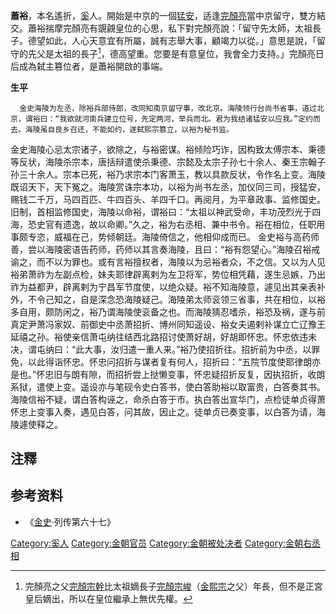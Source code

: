 '''蕭裕'''，本名遙折，[[奚|奚]]人。開始是中京的一個[[猛安|猛安]]，适逢[[完顏亮|完顏亮]]當中京留守，雙方結交。蕭裕揣摩完顏亮有覬覦皇位的心思，私下對完顏亮說：「留守先太師，太祖長子。德望如此，人心天意宜有所屬，誠有志舉大事，顧竭力以從。」意思是說，「留守的先父是太祖的長子<ref>完顏亮之父[[完顏宗幹|完顏宗幹]]比太祖嫡長子[[完顏宗峻|完顏宗峻]]（[[金熙宗|金熙宗]]之父）年長，但不是正宮皇后嫡出，所以在皇位繼承上無优先權。</ref>，德高望重。您要是有意皇位，我會全力支持。」完顏亮日后成為弑主篡位者，是蕭裕開啟的事端。

'''生平'''
   金史海陵为左丞，除裕兵部侍郎，改同知南京留守事，改北京。海陵领行台尚书省事，道过北京，谓裕曰：“我欲就河南兵建立位号，先定两河，举兵而北。君为我结诸猛安以应我。”定约而去。海陵虽自良乡召还，不能如约，遂弑熙宗篡立，以裕为秘书监。
金史海陵心忌太宗诸子，欲除之，与裕密谋。裕倾险巧诈，因构致太傅宗本、秉德等反状，海陵杀宗本，唐括辩遣使杀秉德、宗懿及太宗子孙七十余人、秦王宗翰子孙三十余人。宗本已死，裕乃求宗本门客萧玉，教以具款反状，令作名上变。海陵既诏天下，天下冤之。海陵赏诛宗本功，以裕为尚书左丞，加仪同三司，授猛安，赐钱二千万，马四百匹、牛四百头、羊四千口。再阅月，为平章政事、监修国史。旧制，首相监修国史，海陵以命裕，谓裕曰：“太祖以神武受命，丰功茂烈光于四海，恐史官有遗逸，故以命卿。”久之，裕为右丞相、兼中书令。裕在相位，任职用事颇专恣，威福在己，势倾朝廷。海陵倚信之，他相仰成而已。
金史裕与高药师善，尝以海陵密语告药师，药师以其言奏海陵，且曰：“裕有怨望心。”海陵召裕戒谕之，而不以为罪也。或有言裕擅权者，海陵以为忌裕者众，不之信。又以为人见裕弟萧祚为左副点检，妹夫耶律辟离剌为左卫将军，势位相凭藉，遂生忌嫉，乃出祚为益都尹，辟离剌为宁昌军节度使，以绝众疑。裕不知海陵意，遽见出其亲表补外，不令己知之，自是深念恐海陵疑己。海陵弟太师衮领三省事，共在相位，以裕多自用，颇防闲之，裕乃谓海陵使衮备之也。而海陵猜忍嗜杀，裕恐及祸，遂与前真定尹萧冯家奴、前御史中丞萧招折、博州同知遥设、裕女夫遏剌补谋立亡辽豫王延禧之孙。裕使亲信萧屯纳往结西北路招讨使萧好胡，好胡即怀忠。怀忠依违未决，谓屯纳曰：“此大事，汝归遣一重人来。”裕乃使招折往。招折前为中丞，以罪免，以此得诣怀忠。怀忠问招折与谋者复有何人，招折曰：“五院节度使耶律朗亦是也。”怀忠旧与朗有隙，而招折尝上挞懒变事，怀忠疑招折反复，因执招折，收朗系狱，遣使上变。遥设亦与笔砚令史白答书，使白答助裕以取富贵，白答奏其书。海陵信裕不疑，谓白答构诬之，命杀白答于市。执白答出宣华门，点检徒单贞得萧怀忠上变事入奏，遇见白答，问其故，因止之。徒单贞已奏变事，以白答为请，海陵遽使释之。

==注釋==
<references/>

== 参考资料 ==
*《[[金史|金史]]·列传第六十七》

[[Category:奚人|Category:奚人]]
[[Category:金朝官员|Category:金朝官员]]
[[Category:金朝被处决者|Category:金朝被处决者]]
[[Category:金朝右丞相|Category:金朝右丞相]]